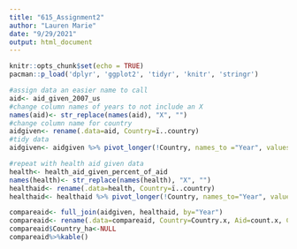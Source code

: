 ```yaml
---
title: "615_Assignment2"
author: "Lauren Marie"
date: "9/29/2021"
output: html_document
---
```


```r
knitr::opts_chunk$set(echo = TRUE)
pacman::p_load('dplyr', 'ggplot2', 'tidyr', 'knitr', 'stringr')
```

```r
#assign data an easier name to call
aid<- aid_given_2007_us
#change column names of years to not include an X
names(aid)<- str_replace(names(aid), "X", "")
#change column name for country
aidgiven<- rename(.data=aid, Country=ï..country)
#tidy data
aidgiven<- aidgiven %>% pivot_longer(!Country, names_to ="Year", values_to ="count")

#repeat with health aid given data
health<- health_aid_given_percent_of_aid
names(health)<- str_replace(names(health), "X", "")
healthaid<- rename(.data=health, Country=ï..country)
healthaid<- healthaid %>% pivot_longer(!Country, names_to="Year", values_to="count")
```

```r
compareaid<- full_join(aidgiven, healthaid, by="Year")
compareaid<- rename(.data=compareaid, Country=Country.x, Aid=count.x, Country_ha=Country.y, Health_Percent=count.y)
compareaid$Country_ha<-NULL
compareaid%>%kable()
```





